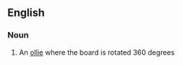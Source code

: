 ==English==

===Noun===
{{en-noun}}

# {{skateboarding}} An [[ollie]] where the board is rotated 360 degrees